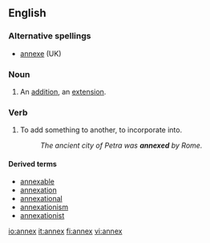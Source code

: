 ==English==
===Alternative spellings===
*[[annexe]] (UK)

===Noun===
{{en-noun|annexes}}
# An [[addition]], an [[extension]].

===Verb===
{{en-verb|annex|es}}
# To add something to another, to incorporate into.
#:''The ancient city of Petra was '''annexed''' by Rome.''

====Derived terms====
* [[annexable]]
* [[annexation]]
* [[annexational]]
* [[annexationism]]
* [[annexationist]]

[[io:annex]]
[[it:annex]]
[[fi:annex]]
[[vi:annex]]